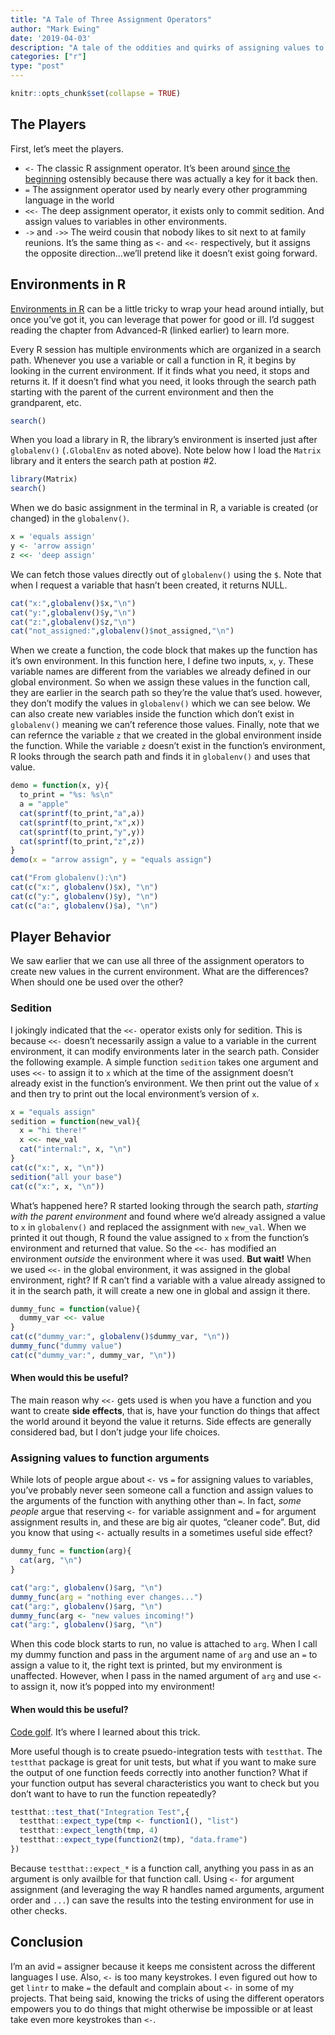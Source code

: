 ```yaml
---
title: "A Tale of Three Assignment Operators"
author: "Mark Ewing"
date: '2019-04-03'
description: "A tale of the oddities and quirks of assigning values to variables in different environments"
categories: ["r"]
type: "post"
---
```


```r
knitr::opts_chunk$set(collapse = TRUE)
```

## The Players

First, let's meet the players.

* `<-` The classic R assignment operator. It's been around [since the beginning](https://blog.revolutionanalytics.com/2008/12/use-equals-or-arrow-for-assignment.html) ostensibly because there was actually a key for it back then.
* `=` The assignment operator used by nearly every other programming language in the world
* `<<-` The deep assignment operator, it exists only to commit sedition. And assign values to variables in other environments.
* `->` and `->>` The weird cousin that nobody likes to sit next to at family reunions. It's the same thing as `<-` and `<<-` respectively, but it assigns the opposite direction...we'll pretend like it doesn't exist going forward.

## Environments in R

[Environments in R](http://adv-r.had.co.nz/Environments.html) can be a little tricky to wrap your head around intially, but once you've got it, you can leverage that power for good or ill. I'd suggest reading the chapter from Advanced-R (linked earlier) to learn more.

Every R session has multiple environments which are organized in a search path. Whenever you use a variable or call a function in R, it begins by looking in the current environment. If it finds what you need, it stops and returns it. If it doesn't find what you need, it looks through the search path starting with the parent of the current environment and then the grandparent, etc.

```r
search()
```

When you load a library in R, the library's environment is inserted just after `globalenv()` (`.GlobalEnv` as noted above). Note below how I load the `Matrix` library and it enters the search path at postion #2.

```r
library(Matrix)
search()
```

When we do basic assignment in the terminal in R, a variable is created (or changed) in the `globalenv()`.

```r
x = 'equals assign'
y <- 'arrow assign'
z <<- 'deep assign'
```

We can fetch those values directly out of `globalenv()` using the `$`. Note that when I request a variable that hasn't been created, it returns NULL.

```r
cat("x:",globalenv()$x,"\n")
cat("y:",globalenv()$y,"\n")
cat("z:",globalenv()$z,"\n")
cat("not_assigned:",globalenv()$not_assigned,"\n")
```

When we create a function, the code block that makes up the function has it's own environment. In this function here, I define two inputs, `x`, `y`. These variable names are different from the variables we already defined in our global environment. So when we assign these values in the function call, they are earlier in the search path so they're the value that's used. however, they don't modify the values in `globalenv()` which we can see below. We can also create new variables inside the function which don't exist in `globalenv()` meaning we can't reference those values. Finally, note that we can refernce the variable `z` that we created in the global environment inside the function. While the variable `z` doesn't exist in the function's environment, R looks through the search path and finds it in `globalenv()` and uses that value.

```r
demo = function(x, y){
  to_print = "%s: %s\n"
  a = "apple"
  cat(sprintf(to_print,"a",a))
  cat(sprintf(to_print,"x",x))
  cat(sprintf(to_print,"y",y))
  cat(sprintf(to_print,"z",z))
}
demo(x = "arrow assign", y = "equals assign")
```

```r
cat("From globalenv():\n")
cat(c("x:", globalenv()$x), "\n")
cat(c("y:", globalenv()$y), "\n")
cat(c("a:", globalenv()$a), "\n")
```

## Player Behavior

We saw earlier that we can use all three of the assignment operators to create new values in the current environment. What are the differences? When should one be used over the other?

### Sedition

I jokingly indicated that the `<<-` operator exists only for sedition. This is because `<<-` doesn't necessarily assign a value to a variable in the current environment, it can modify environments later in the search path. Consider the following example. A simple function `sedition` takes one argument and uses `<<-` to assign it to `x` which at the time of the assignment doesn't already exist in the function's environment. We then print out the value of `x` and then try to print out the local environment's version of `x`.

```r
x = "equals assign"
sedition = function(new_val){
  x = "hi there!"
  x <<- new_val
  cat("internal:", x, "\n")
}
cat(c("x:", x, "\n"))
sedition("all your base")
cat(c("x:", x, "\n"))
```

What's happened here? R started looking through the search path, *starting with the parent environment* and found where we'd already assigned a value to `x` in `globalenv()` and replaced the assignment with `new_val`. When we printed it out though, R found the value assigned to `x` from the function's environment and returned that value. So the `<<-` has modified an environment *outside* the environment where it was used. **But wait!** When we used `<<-` in the global environment, it was assigned in the global environment, right? If R can't find a variable with a value already assigned to it in the search path, it will create a new one in global and assign it there.

```r
dummy_func = function(value){
  dummy_var <<- value
}
cat(c("dummy_var:", globalenv()$dummy_var, "\n"))
dummy_func("dummy value")
cat(c("dummy_var:", dummy_var, "\n"))
```

#### When would this be useful?

The main reason why `<<-` gets used is when you have a function and you want to create **side effects**, that is, have your function do things that affect the world around it beyond the value it returns. Side effects are generally considered bad, but I don't judge your life choices.

### Assigning values to function arguments

While lots of people argue about `<-` vs `=` for assigning values to variables, you've probably never seen someone call a function and assign values to the arguments of the function with anything other than `=`. In fact, *some people* argue that reserving `<-` for variable assignment and `=` for argument assignment results in, and these are big air quotes, "cleaner code". But, did you know that using `<-` actually results in a sometimes useful side effect?

```r
dummy_func = function(arg){
  cat(arg, "\n")
}

cat("arg:", globalenv()$arg, "\n")
dummy_func(arg = "nothing ever changes...")
cat("arg:", globalenv()$arg, "\n")
dummy_func(arg <- "new values incoming!")
cat("arg:", globalenv()$arg, "\n")
```

When this code block starts to run, no value is attached to `arg`. When I call my dummy function and pass in the argument name of `arg` and use an `=` to assign a value to it, the right text is printed, but my environment is unaffected. However, when I pass in the named argument of `arg` and use `<-` to assign it, now it's popped into my environment!

#### When would this be useful?

[Code golf](https://codegolf.stackexchange.com/). It's where I learned about this trick.

More useful though is to create psuedo-integration tests with `testthat`. The `testthat` package is great for unit tests, but what if you want to make sure the output of one function feeds correctly into another function? What if your function output has several characteristics you want to check but you don't want to have to run the function repeatedly?

```r
testthat::test_that("Integration Test",{
  testthat::expect_type(tmp <- function1(), "list")
  testthat::expect_length(tmp, 4)
  testthat::expect_type(function2(tmp), "data.frame")
})
```

Because `testthat::expect_*` is a function call, anything you pass in as an argument is only availble for that function call. Using `<-` for argument assignment (and leveraging the way R handles named arguments, argument order and `...`) can save the results into the testing environment for use in other checks.

## Conclusion

I'm an avid `=` assigner because it keeps me consistent across the different languages I use. Also, `<-` is too many keystrokes. I even figured out how to get `lintr` to make `=` the default and complain about `<-` in some of my projects. That being said, knowing the tricks of using the different operators empowers you to do things that might otherwise be impossible or at least take even more keystrokes than `<-`.